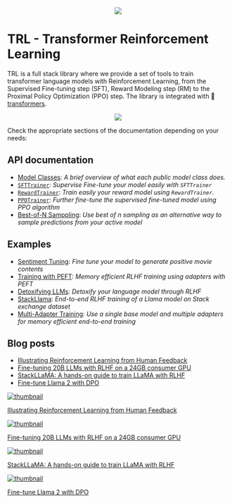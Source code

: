 <div style="text-align: center">
<img src="https://huggingface.co/datasets/trl-internal-testing/example-images/resolve/main/images/trl_banner_dark.png">
</div>

# TRL - Transformer Reinforcement Learning

TRL is a full stack library where we provide a set of tools to train transformer language models with Reinforcement Learning, from the Supervised Fine-tuning step (SFT), Reward Modeling step (RM) to the Proximal Policy Optimization (PPO) step. 
The library is integrated with 🤗 [transformers](https://github.com/huggingface/transformers).

<div style="text-align: center">
<img src="https://huggingface.co/datasets/trl-internal-testing/example-images/resolve/main/images/TRL-readme.png">
</div>

Check the appropriate sections of the documentation depending on your needs:

## API documentation

- [Model Classes](models): *A brief overview of what each public model class does.*
- [`SFTTrainer`](sft_trainer): *Supervise Fine-tune your model easily with `SFTTrainer`*
- [`RewardTrainer`](reward_trainer): *Train easily your reward model using `RewardTrainer`.*
- [`PPOTrainer`](trainer): *Further fine-tune the supervised fine-tuned model using PPO algorithm*
- [Best-of-N Samppling](best-of-n): *Use best of n sampling as an alternative way to sample predictions from your active model*


## Examples

- [Sentiment Tuning](sentiment_tuning): *Fine tune your model to generate positive movie contents*
- [Training with PEFT](lora_tuning_peft): *Memory efficient RLHF training using adapters with PEFT*
- [Detoxifying LLMs](detoxifying_a_lm): *Detoxify your language model through RLHF*
- [StackLlama](using_llama_models): *End-to-end RLHF training of a Llama model on Stack exchange dataset*
- [Multi-Adapter Training](multi_adapter_rl): *Use a single base model and multiple adapters for memory efficient end-to-end training*


## Blog posts

- [Illustrating Reinforcement Learning from Human Feedback ](https://huggingface.co/blog/rlhf)
- [Fine-tuning 20B LLMs with RLHF on a 24GB consumer GPU](https://huggingface.co/blog/trl-peft)
- [StackLLaMA: A hands-on guide to train LLaMA with RLHF](https://huggingface.co/blog/stackllama)
- [Fine-tune Llama 2 with DPO](https://huggingface.co/blog/dpo-trl)

<div class="mt-10">
  <div class="w-full flex flex-col space-y-4 md:space-y-0 md:grid md:grid-cols-2 md:gap-y-4 md:gap-x-5">
    <a class="!no-underline border dark:border-gray-700 p-5 rounded-lg shadow hover:shadow-lg" href="https://huggingface.co/blog/rlhf">
      <img src="https://raw.githubusercontent.com/huggingface/blog/main/assets/120_rlhf/thumbnail.png" alt="thumbnail">
      <p class="text-gray-700">Illustrating Reinforcement Learning from Human Feedback</p>
    </a>
    <a class="!no-underline border dark:border-gray-700 p-5 rounded-lg shadow hover:shadow-lg" href="https://huggingface.co/blog/trl-peft">
      <img src="https://github.com/huggingface/blog/blob/main/assets/133_trl_peft/thumbnail.png?raw=true" alt="thumbnail">
      <p class="text-gray-700">Fine-tuning 20B LLMs with RLHF on a 24GB consumer GPU</p>
    </a>
    <a class="!no-underline border dark:border-gray-700 p-5 rounded-lg shadow hover:shadow-lg" href="https://huggingface.co/blog/stackllama">
      <img src="https://github.com/huggingface/blog/blob/main/assets/138_stackllama/thumbnail.png?raw=true" alt="thumbnail">
      <p class="text-gray-700">StackLLaMA: A hands-on guide to train LLaMA with RLHF</p>
   </a>
    <a class="!no-underline border dark:border-gray-700 p-5 rounded-lg shadow hover:shadow-lg" href="https://huggingface.co/blog/dpo-trl">
      <img src="https://github.com/huggingface/blog/blob/trl-dpo/assets/157_dpo_trl/dpo_thumbnail.png?raw=true" alt="thumbnail">
      <p class="text-gray-700">Fine-tune Llama 2 with DPO</p>
    </a>
  </div>
</div>
